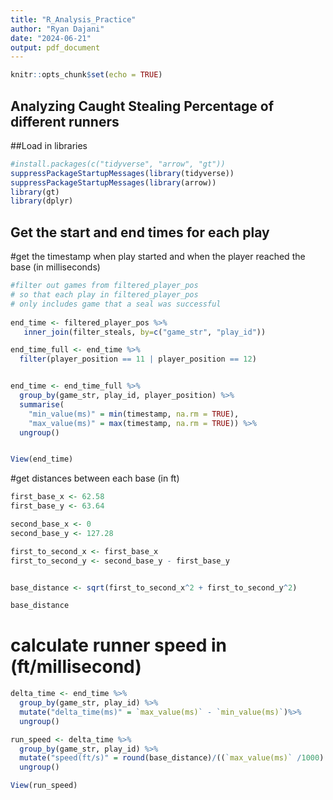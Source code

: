 ---
title: "R_Analysis_Practice"
author: "Ryan Dajani"
date: "2024-06-21"
output: pdf_document
---

```{r setup, include=FALSE}
knitr::opts_chunk$set(echo = TRUE)
```

## Analyzing Caught Stealing Percentage of different runners

##Load in libraries
```{r, warning=FALSE}
#install.packages(c("tidyverse", "arrow", "gt"))
suppressPackageStartupMessages(library(tidyverse))
suppressPackageStartupMessages(library(arrow))
library(gt)
library(dplyr)
```

## Get the start and end times for each play

#get the timestamp when play started and when the player reached the base (in milliseconds)

```{r}
#filter out games from filtered_player_pos 
# so that each play in filtered_player_pos
# only includes game that a seal was successful
 
end_time <- filtered_player_pos %>%
   inner_join(filter_steals, by=c("game_str", "play_id"))

end_time_full <- end_time %>%
  filter(player_position == 11 | player_position == 12)


end_time <- end_time_full %>%
  group_by(game_str, play_id, player_position) %>%
  summarise( 
    "min_value(ms)" = min(timestamp, na.rm = TRUE),
    "max_value(ms)" = max(timestamp, na.rm = TRUE)) %>%
  ungroup()


View(end_time)

```

#get distances between each base (in ft)
```{r}
first_base_x <- 62.58
first_base_y <- 63.64

second_base_x <- 0
second_base_y <- 127.28

first_to_second_x <- first_base_x
first_to_second_y <- second_base_y - first_base_y


base_distance <- sqrt(first_to_second_x^2 + first_to_second_y^2)

base_distance
```

# calculate runner speed in (ft/millisecond)
```{r}
delta_time <- end_time %>%
  group_by(game_str, play_id) %>%
  mutate("delta_time(ms)" = `max_value(ms)` - `min_value(ms)`)%>%
  ungroup()

run_speed <- delta_time %>%
  group_by(game_str, play_id) %>%
  mutate("speed(ft/s)" = round(base_distance)/((`max_value(ms)` /1000) - (`min_value(ms)` / 1000)), 2) %>%
  ungroup()

View(run_speed)

```
